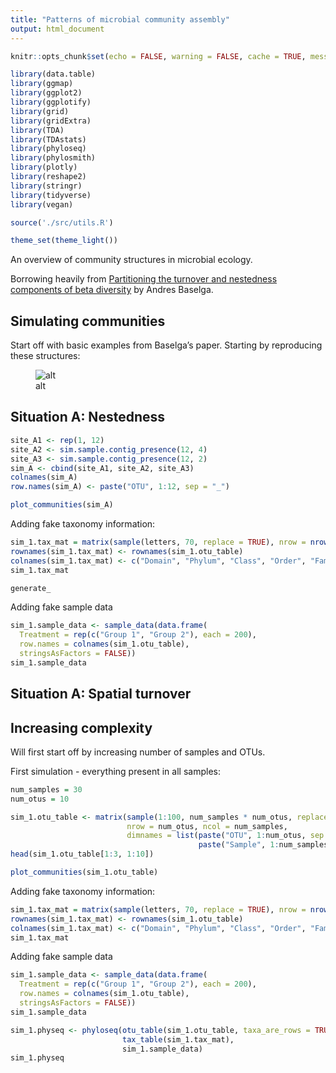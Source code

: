 ```yaml
---
title: "Patterns of microbial community assembly"
output: html_document
---
```


```r
knitr::opts_chunk$set(echo = FALSE, warning = FALSE, cache = TRUE, message = FALSE)
```

```r
library(data.table)
library(ggmap)
library(ggplot2)
library(ggplotify)
library(grid)
library(gridExtra)
library(TDA)
library(TDAstats)
library(phyloseq)
library(phylosmith)
library(plotly)
library(reshape2)
library(stringr)
library(tidyverse)
library(vegan)

source('./src/utils.R')

theme_set(theme_light())

```

An overview of community structures in microbial ecology.

Borrowing heavily from [Partitioning the turnover and nestedness components of beta diversity](https://onlinelibrary.wiley.com/doi/full/10.1111/j.1466-8238.2009.00490.x) by Andres Baselga.

## Simulating communities

Start off with basic examples from Baselga's paper. Starting by reproducing these structures:

![alt](./images/baselga-structures.png)

## Situation A: Nestedness

```r
site_A1 <- rep(1, 12)
site_A2 <- sim.sample.contig_presence(12, 4)
site_A3 <- sim.sample.contig_presence(12, 2)
sim_A <- cbind(site_A1, site_A2, site_A3)
colnames(sim_A)
row.names(sim_A) <- paste("OTU", 1:12, sep = "_")
```

```r
plot_communities(sim_A) 
```


Adding fake taxonomy information:

```r
sim_1.tax_mat = matrix(sample(letters, 70, replace = TRUE), nrow = nrow(sim_1.otu_table), ncol = 7)
rownames(sim_1.tax_mat) <- rownames(sim_1.otu_table)
colnames(sim_1.tax_mat) <- c("Domain", "Phylum", "Class", "Order", "Family", "Genus", "Species")
sim_1.tax_mat
```

```r
generate_
```



Adding fake sample data
```r
sim_1.sample_data <- sample_data(data.frame(
  Treatment = rep(c("Group 1", "Group 2"), each = 200),
  row.names = colnames(sim_1.otu_table),
  stringsAsFactors = FALSE))
sim_1.sample_data
```


## Situation A: Spatial turnover



## Increasing complexity

Will first start off by increasing number of samples and OTUs.

First simulation - everything present in all samples:

```r

num_samples = 30
num_otus = 10

sim_1.otu_table <- matrix(sample(1:100, num_samples * num_otus, replace = TRUE), 
                          nrow = num_otus, ncol = num_samples,
                          dimnames = list(paste("OTU", 1:num_otus, sep = "_"), 
                                          paste("Sample", 1:num_samples, sep = "_")))
head(sim_1.otu_table[1:3, 1:10])
```

```r
plot_communities(sim_1.otu_table)
```

Adding fake taxonomy information:

```r
sim_1.tax_mat = matrix(sample(letters, 70, replace = TRUE), nrow = nrow(sim_1.otu_table), ncol = 7)
rownames(sim_1.tax_mat) <- rownames(sim_1.otu_table)
colnames(sim_1.tax_mat) <- c("Domain", "Phylum", "Class", "Order", "Family", "Genus", "Species")
sim_1.tax_mat
```


Adding fake sample data
```r
sim_1.sample_data <- sample_data(data.frame(
  Treatment = rep(c("Group 1", "Group 2"), each = 200),
  row.names = colnames(sim_1.otu_table),
  stringsAsFactors = FALSE))
sim_1.sample_data
```



```r
sim_1.physeq <- phyloseq(otu_table(sim_1.otu_table, taxa_are_rows = TRUE), 
                         tax_table(sim_1.tax_mat),
                         sim_1.sample_data)
sim_1.physeq
```
